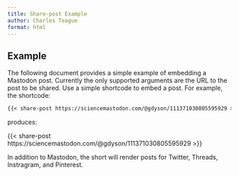 ```yaml
---
title: Share-post Example
author: Charles Teague
format: html
---
```


## Example

The following document provides a simple example of embedding a Mastodon post. Currently the only supported arguments are the URL to the post to be shared. Use a simple shortcode to embed a post. For example, the shortcode:

```markdown
{{< share-post https://sciencemastodon.com/@gdyson/111371030805595929 >}}
```

produces:

{{< share-post https://sciencemastodon.com/@gdyson/111371030805595929 >}}

In addition to Mastodon, the short will render posts for Twitter, Threads, Instragram, and Pinterest.

